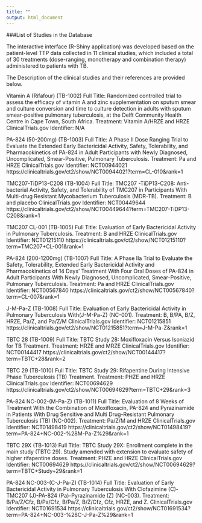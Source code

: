 ```yaml
---
title: ""
output: html_document
---
```



 
###List of Studies in the Database 

The interactive interface (R-Shiny application) was developed based on the patient-level TTP data collected in 11 clinical studies, which included a total of 30 treatments (dose-ranging, monotherapy and combination therapy) administered to patients with TB. 

The Description of the clinical studies and their references are provided below.  

Vitamin A (Rifafour) (TB-1002)
Full Title: Randomized controlled trial to assess the efficacy of vitamin A and zinc supplementation on sputum smear and culture conversion and time to culture detection in adults with sputum smear-positive pulmonary tuberculosis, at the Delft Community Health Centre in Cape Town, South Africa.
Treatment: Vitamin A/HRZE and HRZE
ClinicalTrials.gov Identifier: N/A

PA-824 (50-200mg) (TB-1003)
Full Title: A Phase II Dose Ranging Trial to Evaluate the Extended Early Bactericidal Activity, Safety, Tolerability, and Pharmacokinetics of PA-824 in Adult Participants with Newly Diagnosed, Uncomplicated, Smear-Positive, Pulmonary Tuberculosis.
Treatment: Pa and HRZE
ClinicalTrials.gov Identifier: NCT00944021
https://clinicaltrials.gov/ct2/show/NCT00944021?term=CL-010&rank=1

TMC207-TiDP13-C208 (TB-1004)
Full Title: TMC207 -TiDP13-C208: Anti-bacterial Activity, Safety, and Tolerability of TMC207 in Participants With Multi-drug Resistant Mycobacterium Tuberculosis (MDR-TB).
Treatment: B and placebo
ClinicalTrials.gov Identifier: NCT00449644
https://clinicaltrials.gov/ct2/show/NCT00449644?term=TMC207-TiDP13-C208&rank=1

TMC207 CL-001 (TB-1005)
Full Title: Evaluation of Early Bactericidal Activity in Pulmonary Tuberculosis.
Treatment:  B and HRZE
ClinicalTrials.gov Identifier: NCT01215110
https://clinicaltrials.gov/ct2/show/NCT01215110?term=TMC207+CL-001&rank=1

PA-824 (200-1200mg) (TB-1007)
Full Title: A Phase IIa Trial to Evaluate the Safety, Tolerability, Extended Early Bactericidal Activity and Pharmacokinetics of 14 Days' Treatment With Four Oral Doses of PA-824 in Adult Participants With Newly Diagnosed, Uncomplicated, Smear-Positive, Pulmonary Tuberculosis.
Treatment: Pa and HRZE
ClinicalTrials.gov Identifier: NCT00567840
https://clinicaltrials.gov/ct2/show/NCT00567840?term=CL-007&rank=1

J-M-Pa-Z (TB-1008)
Full Title: Evaluation of Early Bactericidal Activity in Pulmonary Tuberculosis With(J-M-Pa-Z) (NC-001).
Treatment: B, B/PA, B/Z, HRZE, Pa/Z, and Pa/Z/M
ClinicalTrials.gov Identifier: NCT01215851
https://clinicaltrials.gov/ct2/show/NCT01215851?term=J-M-Pa-Z&rank=1

TBTC 28 (TB-1009)
Full Title: TBTC Study 28: Moxifloxacin Versus Isoniazid for TB Treatment.
Treatment: HRZE and MRZE
ClinicalTrials.gov Identifier: NCT00144417
https://clinicaltrials.gov/ct2/show/NCT00144417?term=TBTC+28&rank=2

TBTC 29 (TB-1010)
Full Title:  TBTC Study 29: Rifapentine During Intensive Phase Tuberculosis (TB) Treatment.
Treatment: PHZE and HRZE
ClinicalTrials.gov Identifier: NCT00694629
https://clinicaltrials.gov/ct2/show/NCT00694629?term=TBTC+29&rank=3

PA-824 NC-002-(M-Pa-Z) (TB-1011)
Full Title: Evaluation of 8 Weeks of Treatment With the Combination of Moxifloxacin, PA-824 and Pyrazinamide in Patients With Drug Sensitive and Multi Drug-Resistant Pulmonary Tuberculosis (TB) (NC-002).
Treatment: Pa/Z/M and HRZE
ClinicalTrials.gov Identifier: NCT01498419
https://clinicaltrials.gov/ct2/show/NCT01498419?term=PA-824+NC-002-%28M-Pa-Z%29&rank=1

TBTC 29X (TB-1013)
Full Title: TBTC Study 29X: Enrollment complete in the main study (TBTC 29). Study amended with extension to evaluate safety of higher rifapentine doses.
Treatment: PHZE and HRZE
ClinicalTrials.gov Identifier: NCT00694629
https://clinicaltrials.gov/ct2/show/NCT00694629?term=TBTC+Study+29&rank=1

PA-824 NC-003-(C-J-Pa-Z) (TB-1014)
Full Title: Evaluation of Early Bactericidal Activity in Pulmonary Tuberculosis With Clofazimine (C)-TMC207 (J)-PA-824 (Pa)-Pyrazinamide (Z) (NC-003).
Treatment: B/Pa/Z/Cfz, B/Pa/Cfz, B/Pa/Z, B/Z/Cfz, Cfz, HRZE, and Z. 
ClinicalTrials.gov Identifier: NCT01691534
https://clinicaltrials.gov/ct2/show/NCT01691534?term=PA-824+NC-003-%28C-J-Pa-Z%29&rank=1
